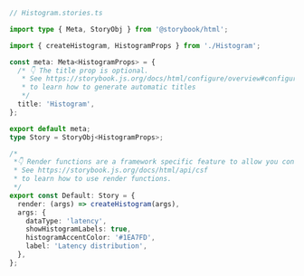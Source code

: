 ```ts
// Histogram.stories.ts

import type { Meta, StoryObj } from '@storybook/html';

import { createHistogram, HistogramProps } from './Histogram';

const meta: Meta<HistogramProps> = {
  /* 👇 The title prop is optional.
   * See https://storybook.js.org/docs/html/configure/overview#configure-story-loading
   * to learn how to generate automatic titles
   */
  title: 'Histogram',
};

export default meta;
type Story = StoryObj<HistogramProps>;

/*
 *👇 Render functions are a framework specific feature to allow you control on how the component renders.
 * See https://storybook.js.org/docs/html/api/csf
 * to learn how to use render functions.
 */
export const Default: Story = {
  render: (args) => createHistogram(args),
  args: {
    dataType: 'latency',
    showHistogramLabels: true,
    histogramAccentColor: '#1EA7FD',
    label: 'Latency distribution',
  },
};
```
